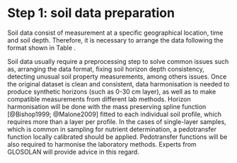 # Step 1: soil data preparation


Soil data consist of measurement at a specific geographical location, time and soil depth. Therefore, it is necessary to arrange the data following the format shown in Table \ref{tab:data1}.


\begin{table}[htbp]
    \caption{Format example of a soil dataset}
    \scalebox{0.685}{
    \begin{threeparttable}
        \centering
            \begin{tabular}{rrrrrrrrrl}
            \toprule
            Profile ID & Horizon ID & Lat & Long & Year & Top  & Bottom  & Soil property & Value & Lab method\\
            \midrule
            1 & 1\_1 & 12.123456 & 1.123456 & 2018 & 0  & 20 & SOC & 3.4 & W\&B \\
            1 & 1\_2 & 12.123456 & 1.123456 & 2018 & 20 & 40 & SOC & 2.1 & W\&B \\
            2 & 2\_1 & 23.123456 & 2.123456 & 2019 & 0  & 30 & SOC & 2.9 & W\&B\\
            \bottomrule
        \end{tabular}
        \begin{tablenotes}
        \item \footnotesize Profile ID = unique profile identifier; Horizon ID = unique layer identifier; Lat = latitude in decimal degrees; Long = longitude in decimal degrees; Year = sampling year; Top = upper limit of the layer in cm; Bottom = lower limit of the layer in cm; Soil property = name of the soil property; Value = numerical value of the measure; Lab method = name of the laboratory protocol used for measuring the soil property.
        \end{tablenotes}
    \end{threeparttable}
    \label{tab:data1}
    }
\end{table}

Soil data usually require a preprocessing step to solve common issues such as, arranging the data format, fixing soil horizon depth consistency, detecting unusual soil property measurements, among others issues. 
Once the original dataset is clean and consistent, data harmonisation is needed to produce synthetic horizons (such as 0-30 cm layer), as well as to make compatible measurements from different lab methods. Horizon harmonisation will be done with the mass preserving spline function [@Bishop1999; @Malone2009] fitted to each individual soil profile, which requires more than a layer per profile. In the cases of single-layer samples, which is common in sampling for nutrient determination, a pedotransfer function locally calibrated should be applied. Pedotransfer functions will be also required to harmonise the laboratory methods. Experts from GLOSOLAN will provide advice in this regard.
